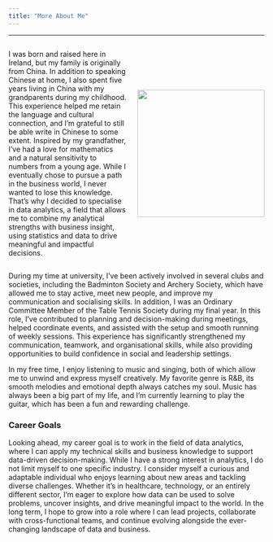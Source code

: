 ```yaml
---
title: "More About Me"
---
```


---

<div style="display: flex; align-items: center; flex-direction: row-reverse; gap: 20px;">
  <img src="assets/photo5.png" width="250px" style="border-radius: 1px;">
  <p>
I was born and raised here in Ireland, but my family is originally from China. In addition to speaking Chinese at home, I also spent five years living in China with my grandparents during my childhood. This experience helped me retain the language and cultural connection, and I’m grateful to still be able write in Chinese to some extent. Inspired by my grandfather, I’ve had a love for mathematics and a natural sensitivity to numbers from a young age. While I eventually chose to pursue a path in the business world, I never wanted to lose this knowledge. That’s why I decided to specialise in data analytics, a field that allows me to combine my analytical strengths with business insight, using statistics and data to drive meaningful and impactful decisions.
  </p>
</div>

During my time at university, I’ve been actively involved in several clubs and societies, including the Badminton Society and Archery Society, which have allowed me to stay active, meet new people, and improve my communication and socialising skills. In addition, I was an Ordinary Committee Member of the Table Tennis Society during my final year. In this role, I’ve contributed to planning and decision-making during meetings, helped coordinate events, and assisted with the setup and smooth running of weekly sessions. This experience has significantly strengthened my communication, teamwork, and organisational skills, while also providing opportunities to build confidence in social and leadership settings.

In my free time, I enjoy listening to music and singing, both of which allow me to unwind and express myself creatively. My favorite genre is R&B, its smooth melodies and emotional depth always catches my soul. Music has always been a big part of my life, and I'm currently learning to play the guitar, which has been a fun and rewarding challenge.

### Career Goals

Looking ahead, my career goal is to work in the field of data analytics, where I can apply my technical skills and business knowledge to support data-driven decision-making. While I have a strong interest in analytics, I do not limit myself to one specific industry. I consider myself a curious and adaptable individual who enjoys learning about new areas and tackling diverse challenges. Whether it’s in healthcare, technology, or an entirely different sector, I’m eager to explore how data can be used to solve problems, uncover insights, and drive meaningful impact to the world. In the long term, I hope to grow into a role where I can lead projects, collaborate with cross-functional teams, and continue evolving alongside the ever-changing landscape of data and business.